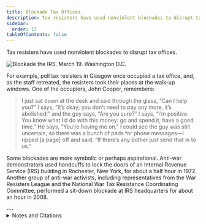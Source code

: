 ```yaml
---
title: Blockade Tax Offices
description: Tax resisters have used nonviolent blockades to disrupt tax offices.
sidebar:
  order: 17
tableOfContents: false
---
```


Tax resisters have used nonviolent blockades to disrupt tax offices.

![Blockade the IRS. March 19. Washington D.C.](../../../assets/blockade-the-irs.gif)

For example, poll tax resisters in Glasgow once occupied a tax office, and, as the staff retreated, the resisters took their places at the walk-up windows.
One of the occupiers, John Cooper, remembers:

> I just sat down at the desk and said through the glass, “Can I help you?”
> I says, “It’s okay; you don’t need to pay any more, it’s abolished!” and the guy says, “Are you sure?”
> I says, “I’m positive. You know what I’d do with this money: go and spend it, have a good time.”
> He says, “You’re having me on.”
> I could see the guy was still uncertain, so there was a bunch of pads for phone messages—I ripped [a page] off and said, “If there’s any bother just send that in to us.”

Some blockades are more symbolic or perhaps aspirational.
Anti-war demonstrators used handcuffs to lock the doors of an Internal Revenue Service (IRS) building in Rochester, New York, for about a half hour in 1972.
Another group of anti-war activists, including representatives from the War Resisters League and the National War Tax Resistance Coordinating Committee, performed a sit-down blockade at IRS headquarters for about an hour in 2008.

<Aside type="wikipedia" title="Wikipedia">
  <WikipediaBadge title="Poll tax (Great Britain)" />
  <WikipediaBadge title="War Resisters League" />
  <WikipediaBadge title="National War Tax Resistance Coordinating Committee" />
</Aside>
---

<details>
<summary>Notes and Citations</summary>

* Burns, Danny [<i>Poll Tax Rebellion</i>](https://libcom.org/article/poll-tax-rebellion-danny-burns) AK Press (1992), p. 160 (quoting John Cooper, 8 May 1991)
* [“IRS Office ‘Handcuffed’”](https://nwtrcc.org/wp-content/uploads/2015/11/Niagara-Falls-NY-Gazette-1972-Mar-Grayscale-1473.pdf) Associated Press dispatch from the <i>Niagara Falls Gazette</i> 31 March 1972, p. 2
* Sullivan, Andy [“Thirty-two arrested in Washington antiwar protest”](https://www.reuters.com/article/world/middle-east/thirty-two-arrested-in-washington-antiwar-protest-idUSN19301284/) Reuters 19 March 2008

</details>
